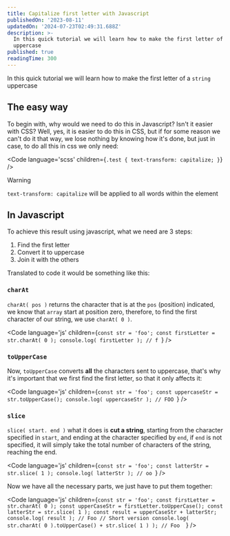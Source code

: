 ```yaml
---
title: Capitalize first letter with Javascript
publishedOn: '2023-08-11'
updatedOn: '2024-07-23T02:49:31.688Z'
description: >-
  In this quick tutorial we will learn how to make the first letter of a string
  uppercase
published: true
readingTime: 300
---
```



In this quick tutorial we will learn how to make the first letter of a
`string` uppercase

## The easy way

To begin with, why would we need to do this in Javascript? Isn't it easier with
CSS? Well, yes, it is easier to do this in CSS, but if for some reason we can't
do it that way, we lose nothing by knowing how it's done, but just in case, to
do all this in css we only need:

<Code
  language='scss'
  children={`.test {
    text-transform: capitalize;
}`}
/>

> [!WARNING] 
> `text-transform: capitalize` will be applied to all words within the element

## In Javascript

To achieve this result using javascript, what we need are 3 steps:

1. Find the first letter
2. Convert it to uppercase
3. Join it with the others

Translated to code it would be something like this:

### `charAt`

`charAt( pos )` returns the character that is at the `pos` (position) indicated,
we know that `array` start at position zero, therefore, to find the first character
of our string, we use `charAt( 0 )`.

<Code
  language='js'
  children={`const str = 'foo';
const firstLetter = str.charAt( 0 );
console.log( firstLetter ); // f `}
/>

### `toUpperCase`

Now, `toUpperCase` converts **all** the characters sent to uppercase,
that's why it's important that we first find the first letter, so that it only
affects it:

<Code
  language='js'
  children={`const str = 'foo';
const uppercaseStr = str.toUpperCase();
console.log( uppercaseStr ); // FOO `}
/>

### `slice`

`slice( start. end )` what it does is **cut a string**, starting from the
character specified in `start`, and ending at the character specified by `end`,
if `end` is not specified, it will simply take the total number of characters of
the string, reaching the end.

<Code
  language='js'
  children={`const str = 'foo';
const latterStr = str.slice( 1 );
console.log( latterStr ); // oo `}
/>

Now we have all the necessary parts, we just have to put them together:

<Code
  language='js'
  children={`const str = 'foo';
const firstLetter = str.charAt( 0 );
const upperCaseStr = firstLetter.toUpperCase();
const latterStr = str.slice( 1 );
const result = upperCaseStr + latterStr;
console.log( result ); // Foo
// Short version
console.log( str.charAt( 0 ).toUpperCase() + str.slice( 1 ) ); // Foo  `}
/>
